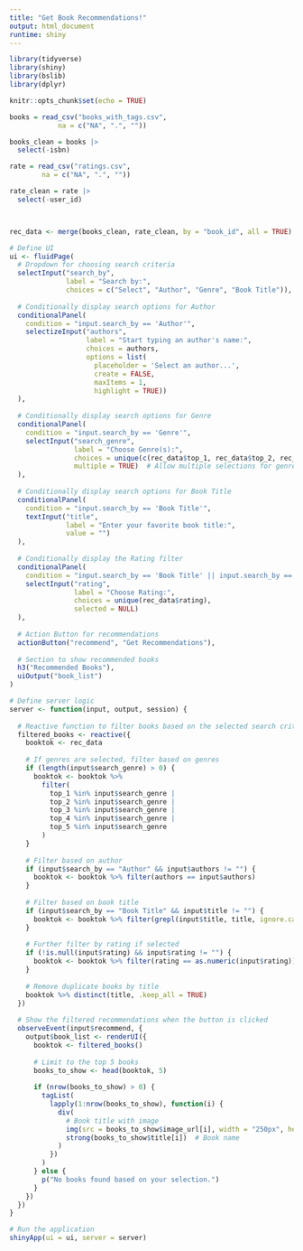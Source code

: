 ```yaml
---
title: "Get Book Recommendations!"
output: html_document
runtime: shiny
---
```


```r

library(tidyverse)
library(shiny)
library(bslib)
library(dplyr)

knitr::opts_chunk$set(echo = TRUE)

```

```r

books = read_csv("books_with_tags.csv", 
            na = c("NA", ".", ""))

books_clean = books |> 
  select(-isbn)

rate = read_csv("ratings.csv", 
        na = c("NA", ".", ""))

rate_clean = rate |> 
  select(-user_id)



rec_data <- merge(books_clean, rate_clean, by = "book_id", all = TRUE)

```

```r
# Define UI
ui <- fluidPage(
  # Dropdown for choosing search criteria
  selectInput("search_by", 
              label = "Search by:", 
              choices = c("Select", "Author", "Genre", "Book Title")),
  
  # Conditionally display search options for Author
  conditionalPanel(
    condition = "input.search_by == 'Author'",
    selectizeInput("authors", 
                   label = "Start typing an author's name:", 
                   choices = authors, 
                   options = list(
                     placeholder = 'Select an author...',
                     create = FALSE, 
                     maxItems = 1,
                     highlight = TRUE))
  ),
  
  # Conditionally display search options for Genre
  conditionalPanel(
    condition = "input.search_by == 'Genre'",
    selectInput("search_genre", 
                label = "Choose Genre(s):", 
                choices = unique(c(rec_data$top_1, rec_data$top_2, rec_data$top_3, rec_data$top_4, rec_data$top_5)), 
                multiple = TRUE)  # Allow multiple selections for genre
  ),
  
  # Conditionally display search options for Book Title
  conditionalPanel(
    condition = "input.search_by == 'Book Title'",
    textInput("title", 
              label = "Enter your favorite book title:", 
              value = "")
  ),
  
  # Conditionally display the Rating filter
  conditionalPanel( 
    condition = "input.search_by == 'Book Title' || input.search_by == 'Genre' || input.search_by == 'Author'",
    selectInput("rating", 
                label = "Choose Rating:", 
                choices = unique(rec_data$rating), 
                selected = NULL)
  ),
  
  # Action Button for recommendations
  actionButton("recommend", "Get Recommendations"),
  
  # Section to show recommended books
  h3("Recommended Books"),
  uiOutput("book_list")
)

# Define server logic
server <- function(input, output, session) {
  
  # Reactive function to filter books based on the selected search criteria
  filtered_books <- reactive({
    booktok <- rec_data
    
    # If genres are selected, filter based on genres
    if (length(input$search_genre) > 0) {
      booktok <- booktok %>%
        filter(
          top_1 %in% input$search_genre | 
          top_2 %in% input$search_genre | 
          top_3 %in% input$search_genre | 
          top_4 %in% input$search_genre | 
          top_5 %in% input$search_genre
        )
    }
    
    # Filter based on author
    if (input$search_by == "Author" && input$authors != "") {
      booktok <- booktok %>% filter(authors == input$authors)
    }
    
    # Filter based on book title
    if (input$search_by == "Book Title" && input$title != "") {
      booktok <- booktok %>% filter(grepl(input$title, title, ignore.case = TRUE))
    }
    
    # Further filter by rating if selected
    if (!is.null(input$rating) && input$rating != "") {
      booktok <- booktok %>% filter(rating == as.numeric(input$rating))
    }
    
    # Remove duplicate books by title
    booktok %>% distinct(title, .keep_all = TRUE)
  })
  
  # Show the filtered recommendations when the button is clicked
  observeEvent(input$recommend, {
    output$book_list <- renderUI({
      booktok <- filtered_books()
      
      # Limit to the top 5 books
      books_to_show <- head(booktok, 5)
      
      if (nrow(books_to_show) > 0) {
        tagList(
          lapply(1:nrow(books_to_show), function(i) {
            div(
              # Book title with image
              img(src = books_to_show$image_url[i], width = "250px", height = "300px"),  
              strong(books_to_show$title[i])  # Book name
            )
          })
        )
      } else {
        p("No books found based on your selection.")
      }
    })
  })
}

# Run the application
shinyApp(ui = ui, server = server)


```